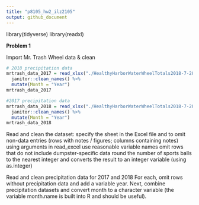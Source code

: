```yaml
---
title: "p8105_hw2_ilz2105"
output: github_document
---
```


library(tidyverse)
library(readxl)

**Problem 1**

Import Mr. Trash Wheel data & clean

```r
# 2018 precipitation data
mrtrash_data_2017 = read_xlsx("./HealthyHarborWaterWheelTotals2018-7-28.xlsx", 3, na = "NA"  ) %>% 
  janitor::clean_names() %>% 
  mutate(Month = "Year")
mrtrash_data_2017

#2017 precipitation data
mrtrash_data_2018 = read_xlsx("./HealthyHarborWaterWheelTotals2018-7-28.xlsx", 4, na = "NA") %>% 
  janitor::clean_names() %>% 
  mutate(Month = "Year")
mrtrash_data_2018

```
Read and clean the dataset:
specify the sheet in the Excel file and to omit non-data entries (rows with notes / figures; columns containing notes) using arguments in read_excel
use reasonable variable names
omit rows that do not include dumpster-specific data
round the number of sports balls to the nearest integer and converts the result to an integer variable (using as.integer)

Read and clean precipitation data for 2017 and 2018
For each, omit rows without precipitation data and add a variable year. 
Next, combine precipitation datasets and convert month to a character variable (the variable month.name is built into R and should be useful).
```r

```
 

